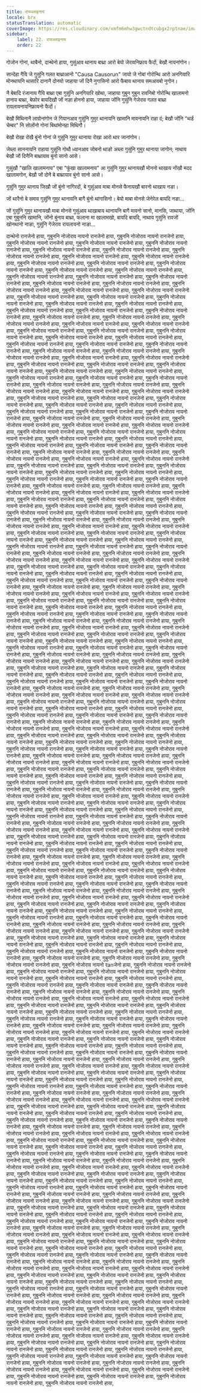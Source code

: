 ```yaml
---
title: रायज्लाइनाय
locale: brx
statusTranslation: automatic
coverImage: https://res.cloudinary.com/xmfm6mhw3gwctndtcubgx2rptnae/image/upload/v1740468922/small_cover_tratado_de_psicologia_revolucionaria_a4c0dca4e0.webp
sidebar:
    label: 22. रायज्लाइनाय
    order: 22
---
```

गोजोन गोनां, थाबैनो, दान्थेनो हाया, गुसुंआव थानाय बाथ्रा आरो बेयो जेरावनिफ्राय फैदों, बेखौ नायनांगोन।

सान्देहा गैयि जे गुसुंनि गलत बाथ्राआनो "Causa Causorun" जायो जे गोबां गोरोन्थि आरो अनगियारि मोनथायनि थासारि दानानै दोनयो जाहाया जों दिनै नुगासिनो आरो फैबाय थानाय समआवबो नुगोन।

नै बेबादि रंजानाय गैयि बाथ्रा एबा गुसुंनि अनगियारि खोथा, जाहाया गुबुन गुबुन रावनिबो गोरोन्थि खालामनो हानाय बाथ्रा, बेफोर बायदिखौ जों नङा होननो हाया, जाहाया जोंनि गुसुंनि गेजेराव गलत बाथ्रा रायलायनायनिफ्रायनो फैदों।

बेखौ मिथिनानै लाग्रोनांगोन जे गियानआव गुसुंनि गुमुर थानायनि खामानि मावनायनि राहा दं; बेखौ जोंनि "थर्ड चेम्बर" नि सोलोंनो गोनां बिथांमोनहा मिथिगौ।

बेखौ रोखा रोखै बुंनो गोनां जे गुसुंनि गुमुर थानाया रोखा आरो थार जानांगोन।

जेब्ला साननायनि राहाया गुसुंनि गोथौ ध्यानआव जोबनो थाङो अब्ला गुसुंनि गुमुर थानाया जागोन; नाथाय बेखौ जों दिनैनि बाथ्रायाव बुंनो सानो आसे।

गुसुंखौ "खालि खालामनाय" एबा "फुंखा खालामनाय" आ गुसुंनि गुमुर थानायखौ मोननो थाखाय नोंखौ मदद खालामगोन, बेखौ जों दोनै बे बाथ्रायाव बुंनो सानो आसे।

गुसुंनि गुमुर थानाय जिखौ जों बुंनो नागिरदों, बे गुसुंआव माबा मोनसे फैनायखौ बारनो थाखाय नङा।

जों थारैनो बे समाव गुसुंनि गुमुर थानायनि बागै बुंनो थांगासिनो। बेयो माबा मोनसे जेनेरेल बायदि नङा...

जों गुसुंनि गुमुर थानायखौ माबा मोनसे गुसुंआव थाखाबाय थानायनि बागै मावनो सानो, मानसि, जाथाया, जोंनि एबा गुबुननि खामानि, जोंनो बुंनाय बाथ्रा, फलाना मा खालामखो, बायदि बायदि, नाथाय गुसुंनि रावजों खोनथानो नाङा, गुसुंनि गेजेराव रायलायनो नाङा...

दान्थेनो रानजेनो हाया, गुबुननि नोजोराव नायनो रानजेनो हाया, गुबुननि नोजोराव नायनो रानजेनो हाया, गुबुननि नोजोराव नायनो रानजेनो हाया, गुबुननि नोजोराव नायनो रानजेनो हाया, गुबुननि नोजोराव नायनो रानजेनो हाया, गुबुननि नोजोराव नायनो रानजेनो हाया, गुबुननि नोजोराव नायनो रानजेनो हाया, गुबुननि नोजोराव नायनो रानजेनो हाया, गुबुननि नोजोराव नायनो रानजेनो हाया, गुबुननि नोजोराव नायनो रानजेनो हाया, गुबुननि नोजोराव नायनो रानजेनो हाया, गुबुननि नोजोराव नायनो रानजेनो हाया, गुबुननि नोजोराव नायनो रानजेनो हाया, गुबुननि नोजोराव नायनो रानजेनो हाया, गुबुननि नोजोराव नायनो रानजेनो हाया, गुबुननि नोजोराव नायनो रानजेनो हाया, गुबुननि नोजोराव नायनो रानजेनो हाया, गुबुननि नोजोराव नायनो रानजेनो हाया, गुबुननि नोजोराव नायनो रानजेनो हाया, गुबुननि नोजोराव नायनो रानजेनो हाया, गुबुननि नोजोराव नायनो रानजेनो हाया, गुबुननि नोजोराव नायनो रानजेनो हाया, गुबुननि नोजोराव नायनो रानजेनो हाया, गुबुननि नोजोराव नायनो रानजेनो हाया, गुबुननि नोजोराव नायनो रानजेनो हाया, गुबुननि नोजोराव नायनो रानजेनो हाया, गुबुननि नोजोराव नायनो रानजेनो हाया, गुबुननि नोजोराव नायनो रानजेनो हाया, गुबुननि नोजोराव नायनो रानजेनो हाया, गुबुननि नोजोराव नायनो रानजेनो हाया, गुबुननि नोजोराव नायनो रानजेनो हाया, गुबुननि नोजोराव नायनो रानजेनो हाया, गुबुननि नोजोराव नायनो रानजेनो हाया, गुबुननि नोजोराव नायनो रानजेनो हाया, गुबुननि नोजोराव नायनो रानजेनो हाया, गुबुननि नोजोराव नायनो रानजेनो हाया, गुबुननि नोजोराव नायनो रानजेनो हाया, गुबुननि नोजोराव नायनो रानजेनो हाया, गुबुननि नोजोराव नायनो रानजेनो हाया, गुबुननि नोजोराव नायनो रानजेनो हाया, गुबुननि नोजोराव नायनो रानजेनो हाया, गुबुननि नोजोराव नायनो रानजेनो हाया, गुबुननि नोजोराव नायनो रानजेनो हाया, गुबुननि नोजोराव नायनो रानजेनो हाया, गुबुननि नोजोराव नायनो रानजेनो हाया, गुबुननि नोजोराव नायनो रानजेनो हाया, गुबुननि नोजोराव नायनो रानजेनो हाया, गुबुननि नोजोराव नायनो रानजेनो हाया, गुबुननि नोजोराव नायनो रानजेनो हाया, गुबुननि नोजोराव नायनो रानजेनो हाया, गुबुननि नोजोराव नायनो रानजेनो हाया, गुबुननि नोजोराव नायनो रानजेनो हाया, गुबुननि नोजोराव नायनो रानजेनो हाया, गुबुननि नोजोराव नायनो रानजेनो हाया, गुबुननि नोजोराव नायनो रानजेनो हाया, गुबुननि नोजोराव नायनो रानजेनो हाया, गुबुननि नोजोराव नायनो रानजेनो हाया, गुबुननि नोजोराव नायनो रानजेनो हाया, गुबुननि नोजोराव नायनो रानजेनो हाया, गुबुननि नोजोराव नायनो रानजेनो हाया, गुबुननि नोजोराव नायनो रानजेनो हाया, गुबुननि नोजोराव नायनो रानजेनो हाया, गुबुननि नोजोराव नायनो रानजेनो हाया, गुबुननि नोजोराव नायनो रानजेनो हाया, गुबुननि नोजोराव नायनो रानजेनो हाया, गुबुननि नोजोराव नायनो रानजेनो हाया, गुबुननि नोजोराव नायनो रानजेनो हाया, गुबुननि नोजोराव नायनो रानजेनो हाया, गुबुननि नोजोराव नायनो रानजेनो हाया, गुबुननि नोजोराव नायनो रानजेनो हाया, गुबुननि नोजोराव नायनो रानजेनो हाया, गुबुननि नोजोराव नायनो रानजेनो हाया, गुबुननि नोजोराव नायनो रानजेनो हाया, गुबुननि नोजोराव नायनो रानजेनो हाया, गुबुननि नोजोराव नायनो रानजेनो हाया, गुबुननि नोजोराव नायनो रानजेनो हाया, गुबुननि नोजोराव नायनो रानजेनो हाया, गुबुननि नोजोराव नायनो रानजेनो हाया, गुबुननि नोजोराव नायनो रानजेनो हाया, गुबुननि नोजोराव नायनो रानजेनो हाया, गुबुननि नोजोराव नायनो रानजेनो हाया, गुबुननि नोजोराव नायनो रानजेनो हाया, गुबुननि नोजोराव नायनो रानजेनो हाया, गुबुननि नोजोराव नायनो रानजेनो हाया, गुबुननि नोजोराव नायनो रानजेनो हाया, गुबुननि नोजोराव नायनो रानजेनो हाया, गुबुननि नोजोराव नायनो रानजेनो हाया, गुबुननि नोजोराव नायनो रानजेनो हाया, गुबुननि नोजोराव नायनो रानजेनो हाया, गुबुननि नोजोराव नायनो रानजेनो हाया, गुबुननि नोजोराव नायनो रानजेनो हाया, गुबुननि नोजोराव नायनो रानजेनो हाया, गुबुननि नोजोराव नायनो रानजेनो हाया, गुबुननि नोजोराव नायनो रानजेनो हाया, गुबुननि नोजोराव नायनो रानजेनो हाया, गुबुननि नोजोराव नायनो रानजेनो हाया, गुबुननि नोजोराव नायनो रानजेनो हाया, गुबुननि नोजोराव नायनो रानजेनो हाया, गुबुननि नोजोराव नायनो रानजेनो हाया, गुबुननि नोजोराव नायनो रानजेनो हाया, गुबुननि नोजोराव नायनो रानजेनो हाया, गुबुननि नोजोराव नायनो रानजेनो हाया, गुबुननि नोजोराव नायनो रानजेनो हाया, गुबुननि नोजोराव नायनो रानजेनो हाया, गुबुननि नोजोराव नायनो रानजेनो हाया, गुबुननि नोजोराव नायनो रानजेनो हाया, गुबुननि नोजोराव नायनो रानजेनो हाया, गुबुननि नोजोराव नायनो रानजेनो हाया, गुबुननि नोजोराव नायनो रानजेनो हाया, गुबुननि नोजोराव नायनो रानजेनो हाया, गुबुननि नोजोराव नायनो रानजेनो हाया, गुबुननि नोजोराव नायनो रानजेनो हाया, गुबुननि नोजोराव नायनो रानजेनो हाया, गुबुननि नोजोराव नायनो रानजेनो हाया, गुबुननि नोजोराव नायनो रानजेनो हाया, गुबुननि नोजोराव नायनो रानजेनो हाया, गुबुननि नोजोराव नायनो रानजेनो हाया, गुबुननि नोजोराव नायनो रानजेनो हाया, गुबुननि नोजोराव नायनो रानजेनो हाया, गुबुननि नोजोराव नायनो रानजेनो हाया, गुबुननि नोजोराव नायनो रानजेनो हाया, गुबुननि नोजोराव नायनो रानजेनो हाया, गुबुननि नोजोराव नायनो रानजेनो हाया, गुबुननि नोजोराव नायनो रानजेनो हाया, गुबुननि नोजोराव नायनो रानजेनो हाया, गुबुननि नोजोराव नायनो रानजेनो हाया, गुबुननि नोजोराव नायनो रानजेनो हाया, गुबुननि नोजोराव नायनो रानजेनो हाया, गुबुननि नोजोराव नायनो रानजेनो हाया, गुबुननि नोजोराव नायनो रानजेनो हाया, गुबुननि नोजोराव नायनो रानजेनो हाया, गुबुननि नोजोराव नायनो रानजेनो हाया, गुबुननि नोजोराव नायनो रानजेनो हाया, गुबुननि नोजोराव नायनो रानजेनो हाया, गुबुननि नोजोराव नायनो रानजेनो हाया, गुबुननि नोजोराव नायनो रानजेनो हाया, गुबुननि नोजोराव नायनो रानजेनो हाया, गुबुननि नोजोराव नायनो रानजेनो हाया, गुबुननि नोजोराव नायनो रानजेनो हाया, गुबुननि नोजोराव नायनो रानजेनो हाया, गुबुननि नोजोराव नायनो रानजेनो हाया, गुबुननि नोजोराव नायनो रानजेनो हाया, गुबुननि नोजोराव नायनो रानजेनो हाया, गुबुननि नोजोराव नायनो रानजेनो हाया, गुबुननि नोजोराव नायनो रानजेनो हाया, गुबुननि नोजोराव नायनो रानजेनो हाया, गुबुननि नोजोराव नायनो रानजेनो हाया, गुबुननि नोजोराव नायनो रानजेनो हाया, गुबुननि नोजोराव नायनो रानजेनो हाया, गुबुननि नोजोराव नायनो रानजेनो हाया, गुबुननि नोजोराव नायनो रानजेनो हाया, गुबुननि नोजोराव नायनो रानजेनो हाया, गुबुननि नोजोराव नायनो रानजेनो हाया, गुबुननि नोजोराव नायनो रानजेनो हाया, गुबुननि नोजोराव नायनो रानजेनो हाया, गुबुननि नोजोराव नायनो रानजेनो हाया, गुबुननि नोजोराव नायनो रानजेनो हाया, गुबुननि नोजोराव नायनो रानजेनो हाया, गुबुननि नोजोराव नायनो रानजेनो हाया, गुबुननि नोजोराव नायनो रानजेनो हाया, गुबुननि नोजोराव नायनो रानजेनो हाया, गुबुननि नोजोराव नायनो रानजेनो हाया, गुबुननि नोजोराव नायनो रानजेनो हाया, गुबुननि नोजोराव नायनो रानजेनो हाया, गुबुननि नोजोराव नायनो रानजेनो हाया, गुबुननि नोजोराव नायनो रानजेनो हाया, गुबुननि नोजोराव नायनो रानजेनो हाया, गुबुननि नोजोराव नायनो रानजेनो हाया, गुबुननि नोजोराव नायनो रानजेनो हाया, गुबुननि नोजोराव नायनो रानजेनो हाया, गुबुननि नोजोराव नायनो रानजेनो हाया, गुबुननि नोजोराव नायनो रानजेनो हाया, गुबुननि नोजोराव नायनो रानजेनो हाया, गुबुननि नोजोराव नायनो रानजेनो हाया, गुबुननि नोजोराव नायनो रानजेनो हाया, गुबुननि नोजोराव नायनो रानजेनो हाया, गुबुननि नोजोराव नायनो रानजेनो हाया, गुबुननि नोजोराव नायनो रानजेनो हाया, गुबुननि नोजोराव नायनो रानजेनो हाया, गुबुननि नोजोराव नायनो रानजेनो हाया, गुबुननि नोजोराव नायनो रानजेनो हाया, गुबुननि नोजोराव नायनो रानजेनो हाया, गुबुननि नोजोराव नायनो रानजेनो हाया, गुबुननि नोजोराव नायनो रानजेनो हाया, गुबुननि नोजोराव नायनो रानजेनो हाया, गुबुननि नोजोराव नायनो रानजेनो हाया, गुबुननि नोजोराव नायनो रानजेनो हाया, गुबुननि नोजोराव नायनो रानजेनो हाया, गुबुननि नोजोराव नायनो रानजेनो हाया, गुबुननि नोजोराव नायनो रानजेनो हाया, गुबुननि नोजोराव नायनो रानजेनो हाया, गुबुननि नोजोराव नायनो रानजेनो हाया, गुबुननि नोजोराव नायनो रानजेनो हाया, गुबुननि नोजोराव नायनो रानजेनो हाया, गुबुननि नोजोराव नायनो रानजेनो हाया, गुबुननि नोजोराव नायनो रानजेनो हाया, गुबुननि नोजोराव नायनो रानजेनो हाया, गुबुननि नोजोराव नायनो रानजेनो हाया, गुबुननि नोजोराव नायनो रानजेनो हाया, गुबुननि नोजोराव नायनो रानजेनो हाया, गुबुननि नोजोराव नायनो रानजेनो हाया, गुबुननि नोजोराव नायनो रानजेनो हाया, गुबुननि नोजोराव नायनो रानजेनो हाया, गुबुननि नोजोराव नायनो रानजेनो हाया, गुबुननि नोजोराव नायनो रानजेनो हाया, गुबुननि नोजोराव नायनो रानजेनो हाया, गुबुननि नोजोराव नायनो रानजेनो हाया, गुबुननि नोजोराव नायनो रानजेनो हाया, गुबुननि नोजोराव नायनो रानजेनो हाया, गुबुननि नोजोराव नायनो रानजेनो हाया, गुबुननि नोजोराव नायनो रानजेनो हाया, गुबुननि नोजोराव नायनो रानजेनो हाया, गुबुननि नोजोराव नायनो रानजेनो हाया, गुबुननि नोजोराव नायनो रानजेनो हाया, गुबुननि नोजोराव नायनो रानजेनो हाया, गुबुननि नोजोराव नायनो रानजेनो हाया, गुबुननि नोजोराव नायनो रानजेनो हाया, गुबुननि नोजोराव नायनो रानजेनो हाया, गुबुननि नोजोराव नायनो रानजेनो हाया, गुबुननि नोजोराव नायनो रानजेनो हाया, गुबुननि नोजोराव नायनो रानजेनो हाया, गुबुननि नोजोराव नायनो रानजेनो हाया, गुबुननि नोजोराव नायनो रानजेनो हाया, गुबुननि नोजोराव नायनो रानजेनो हाया, गुबुननि नोजोराव नायनो रानजेनो हाया, गुबुननि नोजोराव नायनो रानजेनो हाया, गुबुननि नोजोराव नायनो रानजेनो हाया, गुबुननि नोजोराव नायनो रानजेनो हाया, गुबुननि नोजोराव नायनो रानजेनो हाया, गुबुननि नोजोराव नायनो रानजेनो हाया, गुबुननि नोजोराव नायनो रानजेनो हाया, गुबुननि नोजोराव नायनो रानजेनो हाया, गुबुननि नोजोराव नायनो रानजेनो हाया, गुबुननि नोजोराव नायनो रानजेनो हाया, गुबुननि नोजोराव नायनो रानजेनो हाया, गुबुननि नोजोराव नायनो रानजेनो हाया, गुबुननि नोजोराव नायनो रानजेनो हाया, गुबुननि नोजोराव नायनो रानजेनो हाया, गुबुननि नोजोराव नायनो रानजेनो हाया, गुबुननि नोजोराव नायनो रानजेनो हाया, गुबुननि नोजोराव नायनो रानजेनो हाया, गुबुननि नोजोराव नायनो रानजेनो हाया, गुबुननि नोजोराव नायनो रानजेनो हाया, गुबुननि नोजोराव नायनो रानजेनो हाया, गुबुननि नोजोराव नायनो रानजेनो हाया, गुबुननि नोजोराव नायनो रानजेनो हाया, गुबुननि नोजोराव नायनो रानजेनो हाया, गुबुननि नोजोराव नायनो रानजेनो हाया, गुबुननि नोजोराव नायनो रानजेनो हाया, गुबुननि नोजोराव नायनो रानजेनो हाया, गुबुननि नोजोराव नायनो रानजेनो हाया, गुबुननि नोजोराव नायनो रानजेनो हाया, गुबुननि नोजोराव नायनो रानजेनो हाया, गुबुननि नोजोराव नायनो रानजेनो हाया, गुबुननि नोजोराव नायनो रानजेनो हाया, गुबुननि नोजोराव नायनो रानजेनो हाया, गुबुननि नोजोराव नायनो रानजेनो हाया, गुबुननि नोजोराव नायनो रानजेनो हाया, गुबुननि नोजोराव नायनो रानजेनो हाया, गुबुननि नोजोराव नायनो रानजेनो हाया, गुबुननि नोजोराव नायनो रानजेनो हाया, गुबुननि नोजोराव नायनो रानजेनो हाया, गुबुननि नोजोराव नायनो रानजेनो हाया, गुबुननि नोजोराव नायनो रानजेनो हाया, गुबुननि नोजोराव नायनो रानजेनो हाया, गुबुननि नोजोराव नायनो रानजेनो हाया, गुबुननि नोजोराव नायनो रानजेनो हाया, गुबुननि नोजोराव नायनो रानजेनो हाया, गुबुननि नोजोराव नायनो रानजेनो हाया, गुबुननि नोजोराव नायनो रानजेनो हाया, गुबुननि नोजोराव नायनो रानजेनो हाया, गुबुननि नोजोराव नायनो रानजेनो हाया, गुबुननि नोजोराव नायनो रानजेनो हाया, गुबुननि नोजोराव नायनो रानजेनो हाया, गुबुननि नोजोराव नायनो रानजेनो हाया, गुबुननि नोजोराव नायनो रानजेनो हाया, गुबुननि नोजोराव नायनो रानजेनो हाया, गुबुननि नोजोराव नायनो रानजेनो हाया, गुबुननि नोजोराव नायनो रानजेनो हाया, गुबुननि नोजोराव नायनो रानजेनो हाया, गुबुननि नोजोराव नायनो रानजेनो हाया, गुबुननि नोजोराव नायनो रanजेनो हाया, गुबुननि नोजोराव नायनो रानजेनो हाया, गुबुननि नोजोराव नायनो रानजेनो हाया, गुबुननि नोजोराव नायनो रानजेनो हाया, गुबुननि नोजोराव नायनो रानजेनो हाया, गुबुननि नोजोराव नायनो रानजेनो हाया, गुबुननि नोजोराव नायनो रानजेनो हाया, गुबुननि नोजोराव नायनो रानजेनो हाया, गुबुननि नोजोराव नायनो रानजेनो हाया, गुबुननि नोजोराव नायनो रानजेनो हाया, गुबुननि नोजोराव नायनो रानजेनो हाया, गुबुननि नोजोराव नायनो रानजेनो हाया, गुबुननि नोजोराव नायनो रानजेनो हाया, गुबुननि नोजोराव नायनो रानजेनो हाया, गुबुननि नोजोराव नायनो रानजेनो हाया, गुबुननि नोजोराव नायनो रानजेनो हाया, गुबुननि नोजोराव नायनो रानजेनो हाया, गुबुननि नोजोराव नायनो रानजेनो हाया, गुबुननि नोजोराव नायनो रानजेनो हाया, गुबुननि नोजोराव नायनो रानजेनो हाया, गुबुननि नोजोराव नायनो रानजेनो हाया, गुबुननि नोजोराव नायनो रानजेनो हाया, गुबुननि नोजोराव नायनो रानजेनो हाया, गुबुननि नोजोराव नायनो रानजेनो हाया, गुबुननि नोजोराव नायनो रानजेनो हाया, गुबुननि नोजोराव नायनो रानजेनो हाया, गुबुननि नोजोराव नायनो रानजेनो हाया, गुबुननि नोजोराव नायनो रानजेनो हाया, गुबुननि नोजोराव नायनो रानजेनो हाया, गुबुननि नोजोराव नायनो रानजेनो हाया, गुबुननि नोजोराव नायनो रानजेनो हाया, गुबुननि नोजोराव नायनो रानजेनो हाया, गुबुननि नोजोराव नायनो रानजेनो हाया, गुबुननि नोजोराव नायनो रानजेनो हाया, गुबुननि नोजोराव नायनो रानजेनो हाया, गुबुननि नोजोराव नायनो रानजेनो हाया, गुबुननि नोजोराव नायनो रानजेनो हाया, गुबुननि नोजोराव नायनो रानजेनो हाया, गुबुननि नोजोराव नायनो रानजेनो हाया, गुबुननि नोजोराव नायनो रानजेनो हाया, गुबुननि नोजोराव नायनो रानजेनो हाया, गुबुननि नोजोराव नायनो रानजेनो हाया, गुबुननि नोजोराव नायनो रानजेनो हाया, गुबुननि नोजोराव नायनो रानजेनो हाया, गुबुननि नोजोराव नायनो रानजेनो हाया, गुबुननि नोजोराव नायनो रानजेनो हाया, गुबुननि नोजोराव नायनो रानजेनो हाया, गुबुननि नोजोराव नायनो रानजेनो हाया, गुबुननि नोजोराव नायनो रानजेनो हाया, गुबुननि नोजोराव नायनो रानजेनो हाया, गुबुननि नोजोराव नायनो रानजेनो हाया, गुबुननि नोजोराव नायनो रानजेनो हाया, गुबुननि नोजोराव नायनो रानजेनो हाया, गुबुननि नोजोराव नायनो रानजेनो हाया, गुबुननि नोजोराव नायनो रानजेनो हाया, गुबुननि नोजोराव नायनो रानजेनो हाया, गुबुननि नोजोराव नायनो रानजेनो हाया, गुबुननि नोजोराव नायनो रानजेनो हाया, गुबुननि नोजोराव नायनो रानजेनो हाया, गुबुननि नोजोराव नायनो रानजेनो हाया, गुबुननि नोजोराव नायनो रानजेनो हाया, गुबुननि नोजोराव नायनो रानजेनो हाया, गुबुननि नोजोराव नायनो रानजेनो हाया, गुबुननि नोजोराव नायनो रानजेनो हाया, गुबुननि नोजोराव नायनो रानजेनो हाया, गुबुननि नोजोराव नायनो रानजेनो हाया, गुबुननि नोजोराव नायनो रानजेनो हाया, गुबुननि नोजोराव नायनो रानजेनो हाया, गुबुननि नोजोराव नायनो रानजेनो हाया, गुबुननि नोजोराव नायनो रानजेनो हाया, गुबुननि नोजोराव नायनो रानजेनो हाया, गुबुननि नोजोराव नायनो रानजेनो हाया, गुबुननि नोजोराव नायनो रानजेनो हाया, गुबुननि नोजोराव नायनो रानजेनो हाया, गुबुननि नोजोराव नायनो रानजेनो हाया, गुबुननि नोजोराव नायनो रानजेनो हाया, गुबुननि नोजोराव नायनो रानजेनो हाया, गुबुननि नोजोराव नायनो रानजेनो हाया, गुबुननि नोजोराव नायनो रानजेनो हाया, गुबुननि नोजोराव नायनो रानजेनो हाया, गुबुननि नोजोराव नायनो रानजेनो हाया, गुबुननि नोजोराव नायनो रानजेनो हाया, गुबुननि नोजोराव नायनो रानजेनो हाया, गुबुननि नोजोराव नायनो रानजेनो हाया, गुबुननि नोजोराव नायनो रानजेनो हाया, गुबुननि नोजोराव नायनो रानजेनो हाया, गुबुननि नोजोराव नायनो रानजेनो हाया, गुबुननि नोजोराव नायनो रानजेनो हाया, गुबुननि नोजोराव नायनो रानजेनो हाया, गुबुननि नोजोराव नायनो रानजेनो हाया, गुबुननि नोजोराव नायनो रानजेनो हाया, गुबुननि नोजोराव नायनो रानजेनो हाया, गुबुननि नोजोराव नायनो रानजेनो हाया, गुबुननि नोजोराव नायनो रानजेनो हाया, गुबुननि नोजोराव नायनो रानजेनो हाया, गुबुननि नोजोराव नायनो रानजेनो हाया, गुबुननि नोजोराव नायनो रानजेनो हाया, गुबुननि नोजोराव नायनो रानजेनो हाया, गुबुननि नोजोराव नायनो रानजेनो हाया, गुबुननि नोजोराव नायनो रानजेनो हाया, गुबुननि नोजोराव नायनो रानजेनो हाया, गुबुननि नोजोराव नायनो रानजेनो हाया, गुबुननि नोजोराव नायनो रानजेनो हाया, गुबुननि नोजोराव नायनो रानजेनो हाया, गुबुननि नोजोराव नायनो रानजेनो हाया, गुबुननि नोजोराव नायनो रानजेनो हाया, गुबुननि नोजोराव नायनो रानजेनो हाया, गुबुननि नोजोराव नायनो रानजेनो हाया, गुबुननि नोजोराव नायनो रानजेनो हाया, गुबुननि नोजोराव नायनो रानजेनो हाया, गुबुननि नोजोराव नायनो रानजेनो हाया, गुबुननि नोजोराव नायनो रानजेनो हाया, गुबुननि नोजोराव नायनो रानजेनो हाया, गुबुननि नोजोराव नायनो रानजेनो हाया, गुबुननि नोजोराव नायनो रानजेनो हाया, गुबुननि नोजोराव नायनो रानजेनो हाया, गुबुननि नोजोराव नायनो रानजेनो हाया, गुबुननि नोजोराव नायनो रानजेनो हाया, गुबुननि नोजोराव नायनो रानजेनो हाया, गुबुननि नोजोराव नायनो रानजेनो हाया, गुबुननि नोजोराव नायनो रानजेनो हाया, गुबुननि नोजोराव नायनो रानजेनो हाया, गुबुननि नोजोराव नायनो रानजेनो हाया, गुबुननि नोजोराव नायनो रानजेनो हाया, गुबुननि नोजोराव नायनो रानजेनो हाया, गुबुननि नोजोराव नायनो रानजेनो हाया, गुबुननि नोजोराव नायनो रानजेनो हाया, गुबुननि नोजोराव नायनो रानजेनो हाया, गुबुननि नोजोराव नायनो रानजेनो हाया, गुबुननि नोजोराव नायनो रानजेनो हाया, गुबुननि नोजोराव नायनो रानजेनो हाया, गुबुननि नोजोराव नायनो रानजेनो हाया, गुबुननि नोजोराव नायनो रानजेनो हाया, गुबुननि नोजोराव नायनो रानजेनो हाया, गुबुननि नोजोराव नायनो रानजेनो हाया, गुबुननि नोजोराव नायनो रानजेनो हाया, गुबुननि नोजोराव नायनो रानजेनो हाया, गुबुननि नोजोराव नायनो रानजेनो हाया, गुबुननि नोजोराव नायनो रानजेनो हाया, गुबुननि नोजोराव नायनो रानजेनो हाया, गुबुननि नोजोराव नायनो रानजेनो हाया, गुबुननि नोजोराव नायनो रानजेनो हाया, गुबुननि नोजोराव नायनो रानजेनो हाया, गुबुननि नोजोराव नायनो रानजेनो हाया, गुबुननि नोजोराव नायनो रानजेनो हाया, गुबुननि नोजोराव नायनो रानजेनो हाया, गुबुननि नोजोराव नायनो रानजेनो हाया, गुबुननि नोजोराव नायनो रानजेनो हाया, गुबुननि नोजोराव नायनो रानजेनो हाया, गुबुननि नोजोराव नायनो रानजेनो हाया, गुबुननि नोजोराव नायनो रानजेनो हाया, गुबुननि नोजोराव नायनो रानजेनो हाया, गुबुननि नोजोराव नायनो रानजेनो हाया, गुबुननि नोजोराव नायनो रानजेनो हाया, गुबुननि नोजोराव नायनो रानजेनो हाया, गुबुननि नोजोराव नायनो रानजेनो हाया, गुबुननि नोजोराव नायनो रानजेनो हाया, गुबुननि नोजोराव नायनो रानजेनो हाया, गुबुननि नोजोराव नायनो रानजेनो हाया, गुबुननि नोजोराव नायनो रानजेनो हाया, गुबुननि नोजोराव नायनो रानजेनो हाया, गुबुननि नोजोराव नायनो रानजेनो हाया,
